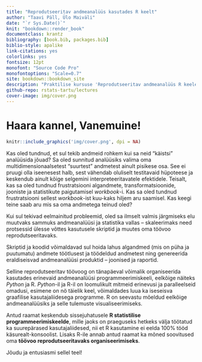 ```yaml
--- 
title: "Reprodutseeritav andmeanalüüs kasutades R keelt"
author: "Taavi Päll, Ülo Maiväli"
date: "`r Sys.Date()`"
knit: "bookdown::render_book"
documentclass: krantz
bibliography: [book.bib, packages.bib]
biblio-style: apalike
link-citations: yes
colorlinks: yes
fontsize: 12pt
monofont: "Source Code Pro"
monofontoptions: "Scale=0.7"
site: bookdown::bookdown_site
description: "Praktilise kursuse 'Reprodutseeritav andmeanalüüs R keeles' materjalid."
github-repo: rstats-tartu/lectures
cover-image: img/cover.png
---
```



# Haara kannel, Vanemuine! {-}

```r
knitr::include_graphics('img/cover.png', dpi = NA)
```

Kas oled tundnud, et sul tekib andmeid rohkem kui sa neid "käistsi" analüüsida jõuad? 
Sa oled sunnitud analüüsiks valima oma multidimensionaalsetest "suurtest" andmetest ainult pisikese osa. 
See ei pruugi olla iseenesest halb, sest vähendab oluliselt testitavaid hüpoteese ja keskendub ainult kõige selgemini interpreteeritavatele efektidele.
Teisalt, kas sa oled tundnud frustratsiooni algandmete, transformatsioonide, jooniste ja statistikute paigutamisel *workbook*-i.
Kas sa oled tundnud frustratsiooni sellest *workbook*-ist kuu-kaks hiljem aru saamisel.
Kas keegi teine saab aru mis sa oma andmetega teinud oled?

Kui sul tekivad eelmainitud probleemid, oled sa ilmselt valmis järgmiseks elu muutvaks sammuks andmeanalüüsi ja statistika vallas -- skaleerimaks need protsessid ülesse võttes kasutusele skriptid ja muutes oma töövoo reprodutseeritavaks.

Skriptid ja koodid võimaldavad sul hoida lahus algandmed (mis on püha ja puutumatu) andmete töötlusest ja töödeldud andmetest ning genereerida eraldiseisvad andmeanalüüsi produktid -- joonised ja raportid.

Selline reprodutseeritav töövoog on tänapäeval võimalik organiseerida kasutades erinevaid andmeanalüüsi programmeerimiskeeli, eelkõige näiteks *Python* ja R.
*Python*-il ja R-il on loomulikult mitmeid erinevusi ja paralleelseid omadusi, esimene on nö täielik keel, võimaldades luua ka iseseisva graafilise kasutajaliidesega programme.
R on seevastu mõeldud eelkõige andmeanalüüsiks ja selle tulemuste visualiseerimiseks.


Antud raamat keskendub sissejuhatusele **R statistilise programmeerimiskeelde**, mille jaoks on praeguseks hetkeks välja töötatud ka suurepärased kasutajaliidesed, nii et R kasutamine ei eelda 100% tööd käsurealt-konsoolist.
Lisaks R-ile annab antud raamat ka mõned soovitused oma **töövoo reprodutseeritavaks organiseerimiseks**.

Jõudu ja entusiasmi sellel teel!


